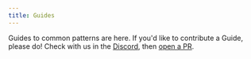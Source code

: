 ```yaml
---
title: Guides
---
```


Guides to common patterns are here. If you'd like to contribute a Guide, please do! Check with us in the [Discord](https://discord.gg/YpUKRqaFtm), then [open a PR](https://github.com/onejs/one). 

<CardCol>
  <Card href="/docs/guides-mdx" title="Setting up MDX for web" category="Content" />
  <Card href="/docs/guides-dark-mode" title="Light and Dark mode" category="UI" />
  <Card href="/docs/guides-tamagui" title="Setting up Tamagui" category="UI" />
  <Card href="/docs/guides-ios-native" title="Build or Run the Native iOS App" category="Native" />
  <Card href="/docs/guides-migrating-create-react-app-cra-to-vite-with-one" title="Migrate from Create React App to One" category="Migrating" />
</CardCol>
